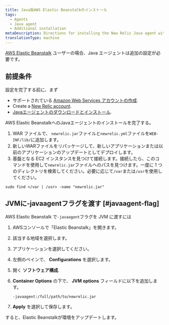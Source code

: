 ```yaml
---
title: Java版AWS Elastic Beanstalkのインストール
tags:
  - Agents
  - Java agent
  - Additional installation
metaDescription: Directions for installing the New Relic Java agent with Elastic Beanstalk.
translationType: machine
---
```


[AWS Elastic Beanstalk](http://docs.amazonwebservices.com/elasticbeanstalk/latest/gsg/) ユーザーの場合、Java エージェントは追加の設定が必要です。

## 前提条件

設定を完了する前に、まず

* サポートされている [Amazon Web Services アカウントの作成](http://aws.amazon.com/elasticbeanstalk/).
* Create a [New Relic account](http://newrelic.com/signup).
* [Javaエージェントのダウンロードとインストール](/docs/agents/java-agent/installation/java-agent-manual-installation).

AWS Elastic BeanstalkへのJavaエージェントのインストールを完了する。

1. WAR ファイルで、 `newrelic.jar`ファイルと`newrelic.yml`ファイルを`WEB-INF/lib/`に追加します。
2. 新しいWARファイルをリパッケージして、新しいアプリケーションまたは以前のアプリケーションのアップデートとしてデプロイします。
3. 基盤となる EC2 インスタンスを見つけて接続します。接続したら、このコマンドを使用して`newrelic.jar`ファイルへのパスを見つけます。一度に 1 つのディレクトリを検索してください。必要に応じて`/var`または`/usr`を使用してください。

```
sudo find </var | /usr> -name "newrelic.jar"
```

## JVMに-javaagentフラグを渡す [#javaagent-flag]

AWS Elastic Beanstalk で`-javaagent`フラグを JVM に渡すには

1. AWSコンソールで「Elastic Beanstalk」を開きます。

2. 該当する地域を選択します。

3. アプリケーションを選択してください。

4. 左側のペインで、 **Configurations** を選択します。

5. 開く **ソフトウェア構成**.

6. **Container Options** の下で、 **JVM options** フィールドに以下を追加します。

   ```
   -javaagent:/full/path/to/newrelic.jar
   ```

7. **Apply** を選択して保存します。

すると、Elastic Beanstalkが環境をアップデートします。